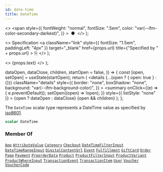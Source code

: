```yaml
---
id: date-time
title: DateTime
---
```


  <>
    <span
      style={{
        fontWeight: "normal",
        fontSize: ".5em",
        color: "var(--ifm-color-secondary-darkest)",
      }}
    >
      &nbsp;●&nbsp;
    </span>
  </>
);

  <>
    Specification
    <a
      className="link"
      style={{ fontSize: "1.5em", paddingLeft: "4px" }}
      target="\_blank"
      href={props.url}
      title={"Specified by " + props.url}
    >
      ⎘
    </a>
  </>
);

  <>
    <span className={props.class}>{props.text}</span>
  </>
);


  dataOpen,
  dataClose,
  children,
  startOpen = false,
}) => {
  const [open, setOpen] = useState(startOpen);
  return (
    <details
      {...(open ? { open: true } : {})}
      className="details"
      style={{
        border: "none",
        boxShadow: "none",
        background: "var(--ifm-background-color)",
      }}
    >
      <summary
        onClick={(e) => {
          e.preventDefault();
          setOpen((open) => !open);
        }}
        style={{ listStyle: "none" }}
      >
        {open ? dataOpen : dataClose}
      </summary>
      {open && children}
    </details>
  );
};

The `DateTime` scalar type represents a DateTime
value as specified by
[iso8601](https://en.wikipedia.org/wiki/ISO_8601).

```graphql
scalar DateTime
```

### Member Of

[`App`](../../../api-storefront/apps/objects/app) <Badge class="badge badge--secondary" text="object"/><Bullet />[`AttributeValue`](../../../api-storefront/attributes/objects/attribute-value) <Badge class="badge badge--secondary" text="object"/><Bullet />[`Category`](../../../api-storefront/products/objects/category) <Badge class="badge badge--secondary" text="object"/><Bullet />[`Checkout`](../../../api-storefront/checkout/objects/checkout) <Badge class="badge badge--secondary" text="object"/><Bullet />[`DateTimeFilterInput`](../../../api-storefront/miscellaneous/inputs/date-time-filter-input) <Badge class="badge badge--secondary" text="input"/><Bullet />[`DateTimeRangeInput`](../../../api-storefront/miscellaneous/inputs/date-time-range-input) <Badge class="badge badge--secondary" text="input"/><Bullet />[`DigitalContentUrl`](../../../api-storefront/products/objects/digital-content-url) <Badge class="badge badge--secondary" text="object"/><Bullet />[`Event`](../../../api-storefront/miscellaneous/interfaces/event) <Badge class="badge badge--secondary" text="interface"/><Bullet />[`Fulfillment`](../../../api-storefront/orders/objects/fulfillment) <Badge class="badge badge--secondary" text="object"/><Bullet />[`GiftCard`](../../../api-storefront/gift-cards/objects/gift-card) <Badge class="badge badge--secondary" text="object"/><Bullet />[`Order`](../../../api-storefront/orders/objects/order) <Badge class="badge badge--secondary" text="object"/><Bullet />[`Page`](../../../api-storefront/pages/objects/page) <Badge class="badge badge--secondary" text="object"/><Bullet />[`Payment`](../../../api-storefront/payments/objects/payment) <Badge class="badge badge--secondary" text="object"/><Bullet />[`PreorderData`](../../../api-storefront/products/objects/preorder-data) <Badge class="badge badge--secondary" text="object"/><Bullet />[`Product`](../../../api-storefront/products/objects/product) <Badge class="badge badge--secondary" text="object"/><Bullet />[`ProductFilterInput`](../../../api-storefront/products/inputs/product-filter-input) <Badge class="badge badge--secondary" text="input"/><Bullet />[`ProductVariant`](../../../api-storefront/products/objects/product-variant) <Badge class="badge badge--secondary" text="object"/><Bullet />[`ProductWhereInput`](../../../api-storefront/products/inputs/product-where-input) <Badge class="badge badge--secondary" text="input"/><Bullet />[`TransactionEvent`](../../../api-storefront/payments/objects/transaction-event) <Badge class="badge badge--secondary" text="object"/><Bullet />[`TransactionItem`](../../../api-storefront/payments/objects/transaction-item) <Badge class="badge badge--secondary" text="object"/><Bullet />[`User`](../../../api-storefront/users/objects/user) <Badge class="badge badge--secondary" text="object"/><Bullet />[`Voucher`](../../../api-storefront/discounts/objects/voucher) <Badge class="badge badge--secondary" text="object"/><Bullet />[`VoucherCode`](../../../api-storefront/miscellaneous/objects/voucher-code) <Badge class="badge badge--secondary" text="object"/>
